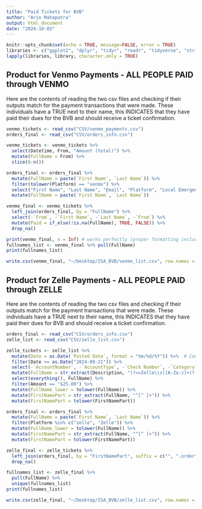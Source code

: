 ```yaml
---
title: "Paid Tickets for BVB"
author: "Arin Mahapatra"
output: html_document
date: "2024-10-03"
---
```


```r
knitr::opts_chunk$set(echo = TRUE, message=FALSE, error = TRUE)
libraries <- c("ggplot2", "dplyr", "tidyr", "readr", "tidyverse", "stringr")
lapply(libraries, library, character.only = TRUE)
```
## Product for Venmo Payments - ALL PEOPLE PAID through VENMO

Here are the contents of reading the two csv files and checking if their outputs match for the payment transactions that were made. These individuals have a TRUE next to their name, this INDICATES that they have paid their dues for the BVB and should receive a ticket confirmation.

```r
venmo_tickets <- read_csv("CSV/venmo_payments.csv")
orders_final <- read_csv("CSV/orders_info.csv")

venmo_tickets <- venmo_tickets %>%
  select(Datetime, From, "Amount (total)") %>% 
  mutate(FullName = From) %>% 
  slice(8:n())

orders_final <- orders_final %>%
  mutate(FullName = paste(`First Name`, `Last Name`)) %>% 
  filter(tolower(Platform) == "venmo") %>% 
  select("First Name", "Last Name", "Email", "Platform", "Local Emergency Contact - Full Name (preferably someone who is also attending BVB)", "Local Emergency Contact - Phone Number") %>% 
  mutate(FullName = paste(`First Name`, `Last Name`))

venmo_final <- venmo_tickets %>%
  left_join(orders_final, by = "FullName") %>%
  select(-`From`, -`First Name`, -`Last Name`, -`From`) %>% 
  mutate(Paid = if_else(!is.na(FullName), TRUE, FALSE)) %>% 
  drop_na()

print(venmo_final, n = Inf) # works perfectly (proper formatting included)
fullnames_list <- venmo_final %>% pull(FullName)
print(fullnames_list)

write.csv(venmo_final, "~/Desktop/ISA_BVB/venmo_list.csv", row.names = FALSE) # print into csv files
```

## Product for Zelle Payments - ALL PEOPLE PAID through ZELLE

Here are the contents of reading the two csv files and checking if their outputs match for the payment transactions that were made. These individuals have a TRUE next to their name, this INDICATES that they have paid their dues for BVB and should receive a ticket confirmation.
```r
orders_final <- read_csv("CSV/orders_info.csv")
zelle_list <- read_csv("CSV/zelle_list.csv")

zelle_tickets <- zelle_list %>%
  mutate(Date = as.Date(`Posted Date`, format = "%m/%d/%Y")) %>%  # Convert to Date type
  filter(Date >= as.Date("2024-09-21")) %>% 
  select(-`AccountNumber`, -`AccountType`, -`Check Number`, -`Category`, -`Note`, -`...10`, -`Date`) %>% 
  mutate(FullName = str_extract(Description, "(?<=Zelle\\s)[A-Za-z]+(?:\\s[A-Za-z]+)?")) %>%
  select(everything(), FullName) %>% 
  filter(Amount == "$25.00") %>% 
  mutate(FullName_lower = tolower(FullName)) %>% 
  mutate(FirstNamePart = str_extract(FullName, "^[^ ]+")) %>% 
  mutate(FirstNamePart = tolower(FirstNamePart))

orders_final <- orders_final %>%
  mutate(FullName = paste(`First Name`, `Last Name`)) %>% 
  filter(Platform %in% c("zelle", "Zelle")) %>% 
  mutate(FullName_lower = tolower(FullName)) %>% 
  mutate(FirstNamePart = str_extract(FullName, "^[^ ]+")) %>% 
  mutate(FirstNamePart = tolower(FirstNamePart))

zelle_final <- zelle_tickets %>%
  left_join(orders_final, by = "FirstNamePart", suffix = c("", ".order")) %>% 
  drop_na()

fullnames_list <- zelle_final %>% 
  pull(FullName) %>% 
  unique(fullnames_list)
print(fullnames_list)

write.csv(zelle_final, "~/Desktop/ISA_BVB/zelle_list.csv", row.names = FALSE)
```